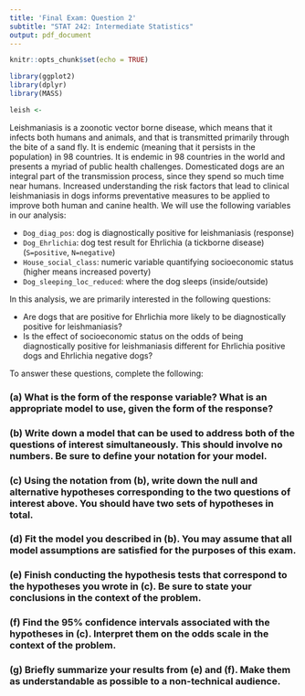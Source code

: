 ---
title: 'Final Exam: Question 2'
subtitle: "STAT 242: Intermediate Statistics"
output: pdf_document
---

```{r setup, include=FALSE}
knitr::opts_chunk$set(echo = TRUE)

library(ggplot2)
library(dplyr)
library(MASS)

leish <- 
```

Leishmaniasis is a zoonotic vector borne disease, which means that it infects both humans and animals, and that is transmitted primarily through the bite of a sand fly. It is endemic (meaning that it persists in the population) in 98 countries. It is endemic in 98 countries in the world and presents a myriad of public health challenges. Domesticated dogs are an integral part of the transmission process, since they spend so much time near humans. Increased understanding the risk factors that lead to clinical leishmaniasis in dogs informs preventative measures to be applied to improve both human and canine health. We will use the following variables in our analysis:

- `Dog_diag_pos`: dog is diagnostically positive for leishmaniasis (response)
- `Dog_Ehrlichia`: dog test result for Ehrlichia (a tickborne disease) (`S=positive`, `N=negative`)
- `House_social_class`: numeric variable quantifying socioeconomic status (higher means increased poverty)
- `Dog_sleeping_loc_reduced`: where the dog sleeps (inside/outside)


In this analysis, we are primarily interested in the following questions:

- Are dogs that are positive for Ehrlichia more likely to be diagnostically positive for leishmaniasis?
- Is the effect of socioeconomic status on the odds of being diagnostically positive for leishmaniasis different for Ehrlichia positive dogs and Ehrlichia negative dogs? 

To answer these questions, complete the following:

### (a) What is the form of the response variable? What is an appropriate model to use, given the form of the response?



### (b) Write down a model that can be used to address both of the questions of interest simultaneously. This should involve no numbers. Be sure to define your notation for your model.



### (c) Using the notation from (b), write down the null and alternative hypotheses corresponding to the two questions of interest above. You should have two sets of hypotheses in total.



### (d) Fit the model you described in (b). You may assume that all model assumptions are satisfied for the purposes of this exam.



### (e) Finish conducting the hypothesis tests that correspond to the hypotheses you wrote in (c). Be sure to state your conclusions in the context of the problem.


### (f) Find the 95% confidence intervals associated with the hypotheses in (c). Interpret them on the odds scale in the context of the problem.


### (g) Briefly summarize your results from (e) and (f). Make them as understandable as possible to a non-technical audience.